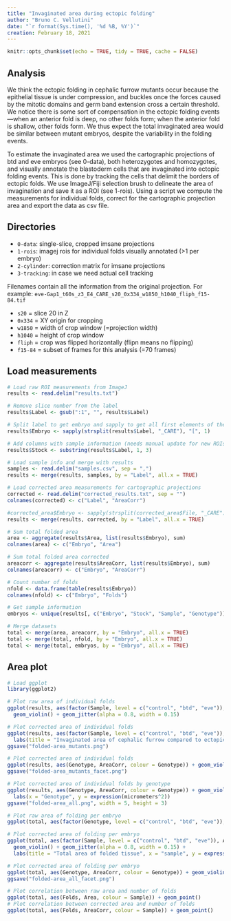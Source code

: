 ```yaml
---
title: "Invaginated area during ectopic folding"
author: "Bruno C. Vellutini"
date: "`r format(Sys.time(), '%d %B, %Y')`"
creation: February 18, 2021
---
```


```r
knitr::opts_chunk$set(echo = TRUE, tidy = TRUE, cache = FALSE)
```

## Analysis

We think the ectopic folding in cephalic furrow mutants occur because the
epithelial tissue is under compression, and buckles once the forces caused by
the mitotic domains and germ band extension cross a certain threshold. We
notice there is some sort of compensation in the ectopic folding events---when
an anterior fold is deep, no other folds form; when the anterior fold is
shallow, other folds form. We thus expect the total invaginated area would be
similar between mutant embryos, despite the variability in the folding events.

To estimate the invaginated area we used the cartographic projections of btd
and eve embryos (see 0-data), both heterozygotes and homozygotes, and visually
annotate the blastoderm cells that are invaginated into ectopic folding events.
This is done by tracking the cells that delimit the borders of ectopic
folds. We use ImageJ/Fiji selection brush to delineate the area of invagination
and save it as a ROI (see 1-rois). Using a script we compute the measurements
for individual folds, correct for the cartographic projection area and export
the data as csv file.

## Directories

- `0-data`: single-slice, cropped imsane projections
- `1-rois`: imagej rois for individual folds visually annotated (>1 per embryo)
- `2-cylinder`: correction matrix for imsane projections
- `3-tracking`: in case we need actual cell tracking

Filenames contain all the information from the original projection. For
example: `eve-Gap1_t60s_z3_E4_CARE_s20_0x334_w1850_h1040_fliph_f15-84.tif`

- `s20` = slice 20 in Z
- `0x334` = XY origin for cropping
- `w1850` = width of crop window (=projection width)
- `h1040` = height of crop window
- `fliph` = crop was flipped horizontally (flipn means no flipping)
- `f15-84` = subset of frames for this analysis (=70 frames)

## Load measurements

```r
# Load raw ROI measurements from ImageJ
results <- read.delim("results.txt")

# Remove slice number from the label
results$Label <- gsub(":1", "", results$Label)

# Split label to get embryo and sapply to get all first elements of the split...
results$Embryo <- sapply(strsplit(results$Label, "_CARE"), "[", 1)

# Add columns with sample information (needs manual update for new ROIs)
results$Stock <- substring(results$Label, 1, 3)

# Load sample info and merge with results
samples <- read.delim("samples.csv", sep = ",")
results <- merge(results, samples, by = "Label", all.x = TRUE)

# Load corrected area measurements for cartographic projections
corrected <- read.delim("corrected_results.txt", sep = "")
colnames(corrected) <- c("Label", "AreaCorr")

#corrected_area$Embryo <- sapply(strsplit(corrected_area$File, "_CARE"), "[", 1)
results <- merge(results, corrected, by = "Label", all.x = TRUE)

# Sum total folded area
area <- aggregate(results$Area, list(results$Embryo), sum)
colnames(area) <- c("Embryo", "Area")

# Sum total folded area corrected
areacorr <- aggregate(results$AreaCorr, list(results$Embryo), sum)
colnames(areacorr) <- c("Embryo", "AreaCorr")

# Count number of folds
nfold <- data.frame(table(results$Embryo))
colnames(nfold) <- c("Embryo", "Folds")

# Get sample information
embryos <- unique(results[, c("Embryo", "Stock", "Sample", "Genotype")])

# Merge datasets
total <- merge(area, areacorr, by = "Embryo", all.x = TRUE)
total <- merge(total, nfold, by = "Embryo", all.x = TRUE)
total <- merge(total, embryos, by = "Embryo", all.x = TRUE)

```

## Area plot

```r
# Load ggplot
library(ggplot2)

# Plot raw area of individual folds
ggplot(results, aes(factor(Sample, level = c("control", "btd", "eve")), Area, colour = Sample)) +
  geom_violin() + geom_jitter(alpha = 0.8, width = 0.15)

# Plot corrected area of individual folds
ggplot(results, aes(factor(Sample, level = c("control", "btd", "eve")), AreaCorr, colour = Sample)) + geom_violin() + geom_jitter(alpha = 0.8, width = 0.15) +
  labs(title = "Invaginated area of cephalic furrow compared to ectopic folds", x = "sample", y = expression(micrometers^2))
ggsave("folded-area_mutants.png")

# Plot corrected area of individual folds
ggplot(results, aes(Genotype, AreaCorr, colour = Genotype)) + geom_violin(show.legend = FALSE) + geom_jitter(alpha = 0.8, width = 0.1, show.legend = FALSE) + labs(x = "mutant", y = expression(micrometers^2)) + facet_wrap(~Stock) + scale_color_manual(values=c("#d55e00", "#e69f03")) + theme_classic()
ggsave("folded-area_mutants_facet.png")

# Plot corrected area of individual folds by genotype
ggplot(results, aes(Genotype, AreaCorr, colour = Genotype)) + geom_violin(draw_quantiles = c("0.5")) + geom_jitter(alpha = 0.8, width = 0.15) +
  labs(x = "Genotype", y = expression(micrometers^2))
ggsave("folded-area_all.png", width = 5, height = 3)

# Plot raw area of folding per embryo
ggplot(total, aes(factor(Genotype, level = c("control", "btd", "eve")), Area, colour = Sample)) + geom_violin() + geom_jitter(alpha = 0.8, width = 0.15)

# Plot corrected area of folding per embryo
ggplot(total, aes(factor(Sample, level = c("control", "btd", "eve")), AreaCorr, colour = Sample)) +
  geom_violin() + geom_jitter(alpha = 0.8, width = 0.15) +
  labs(title = "Total area of folded tissue", x = "sample", y = expression(micrometers^2))

# Plot corrected area of folding per embryo
ggplot(total, aes(Genotype, AreaCorr, colour = Genotype)) + geom_violin(show.legend = FALSE) + geom_jitter(alpha = 0.8, width = 0.1, show.legend = FALSE) + labs(x = "mutant", y = expression(micrometers^2)) + facet_wrap(~Stock) + scale_color_manual(values=c("#d55e00", "#e69f03")) + theme_classic()
ggsave("folded-area_all_facet.png")

# Plot correlation between raw area and number of folds
ggplot(total, aes(Folds, Area, colour = Sample)) + geom_point()
# Plot correlation between corrected area and number of folds
ggplot(total, aes(Folds, AreaCorr, colour = Sample)) + geom_point()

```

